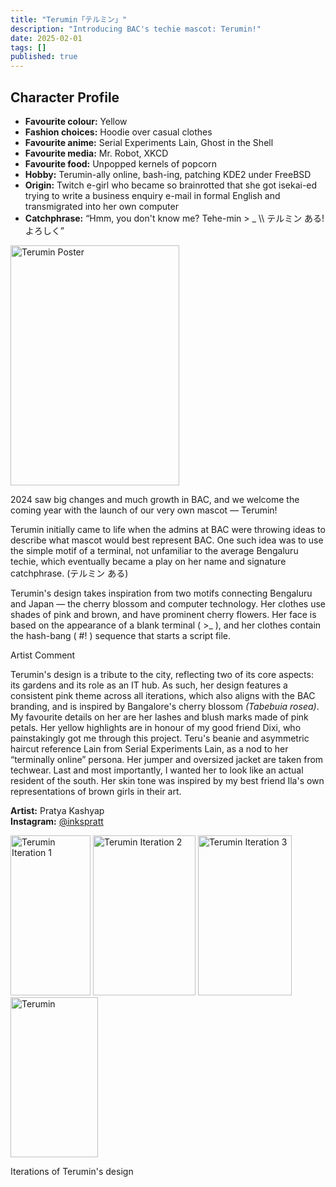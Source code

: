 ```yaml
---
title: "Terumin「テルミン」"
description: "Introducing BAC's techie mascot: Terumin!"
date: 2025-02-01
tags: []
published: true
---
```


<div className="flex flex-col md:flex-row gap-2 items-center md:items-start my-0">
  <div className="flex-1 order-2 md:order-1">
    <h2 className="text-2xl font-bold mb-2 mt-2">Character Profile</h2>
    <ul className="list-disc space-y-0">
      <li><strong>Favourite colour:</strong> Yellow</li>
      <li><strong>Fashion choices:</strong> Hoodie over casual clothes</li>
      <li><strong>Favourite anime:</strong> Serial Experiments Lain, Ghost in the Shell</li>
      <li><strong>Favourite media:</strong> Mr. Robot, XKCD</li>
      <li><strong>Favourite food:</strong> Unpopped kernels of popcorn</li>
      <li><strong>Hobby:</strong> Terumin-ally online, bash-ing, patching KDE2 under FreeBSD</li>
      <li><strong>Origin:</strong> Twitch e-girl who became so brainrotted that she got isekai-ed trying to write a business enquiry e-mail in formal English and transmigrated into her own computer</li>
      <li><strong>Catchphrase:</strong> “Hmm, you don't know me? Tehe-min &gt; _ \\  テルミン ある! よろしく”</li>
    </ul>
  </div>
  <div className="flex-1 flex justify-center order-1 md:order-2 mb-2 md:mb-0">
    <img src="/images/terumin/terumin-poster.webp" alt="Terumin Poster" width="270" height="384" className="rounded-xl shadow-lg" />
  </div>
</div>

2024 saw big changes and much growth in BAC, and we welcome the coming year with the launch of our very own mascot — Terumin!

Terumin initially came to life when the admins at BAC were throwing ideas to describe what mascot would best represent BAC. One such idea was to use the simple motif of a terminal, not unfamiliar to the average Bengaluru techie, which eventually became a play on her name and signature catchphrase. (テルミン ある)

Terumin's design takes inspiration from two motifs connecting Bengaluru and Japan — the cherry blossom and computer technology. Her clothes use shades of pink and brown, and have prominent cherry flowers. Her face is based on the appearance of a blank terminal ( >_  ), and her clothes contain the hash-bang ( #! ) sequence that starts a script file.

  <div style={{ flex: 1, minWidth: 220, border: '1px solid #C83A77', borderRadius: '1rem', padding: '1rem', background: 'var(--background, #fff)', boxShadow: '0 2px 8px rgba(0,0,0,0.04)' }}>
    <p style={{ fontSize: '1.2rem', fontWeight: 'bold', textAlign: 'center' }}>Artist Comment</p>
    <p style={{ marginTop: '1rem', textAlign: 'justify' }}>
      Terumin's design is a tribute to the city, reflecting two of its core aspects: its gardens and its role as an IT hub. As such, her design features a consistent pink theme across all iterations, which also aligns with the BAC branding, and is inspired by Bangalore's cherry blossom <em>(Tabebuia rosea)</em>.  My favourite details on her are her lashes and blush marks made of pink petals. Her yellow highlights are in honour of my good friend Dixi, who painstakingly got me through this project. Teru's beanie and asymmetric haircut reference Lain from Serial Experiments Lain, as a nod to her “terminally online” persona. Her jumper and oversized jacket are taken from techwear. Last and most importantly, I wanted her to look like an actual resident of the south. Her skin tone was inspired by my best friend Ila's own representations of brown girls in their art.
    </p>
  </div>

**Artist:** Pratya Kashyap  
**Instagram:** [@inkspratt](https://www.instagram.com/inkspratt/)

<div style={{ display: 'grid', gridTemplateColumns: 'repeat(auto-fit, minmax(120px, 1fr))', gap: '0.1rem', margin: '0.2rem 0 0.1rem 0', placeItems: 'center' }}>
  <img src="/images/terumin/terumin-iteration1.webp" alt="Terumin Iteration 1" width="128" height="256" />
  <img src="/images/terumin/terumin-iteration2.webp" alt="Terumin Iteration 2" width="164" height="256" />
  <img src="/images/terumin/terumin-iteration3.webp" alt="Terumin Iteration 3" width="150" height="256" />
  <img src="/images/terumin/terumin.webp" alt="Terumin" width="140" height="256" />
</div>

<p style={{ textAlign: 'center', fontSize: '1.1rem', margin: '0.1rem 0 2rem 0' }}>Iterations of Terumin's design</p>


